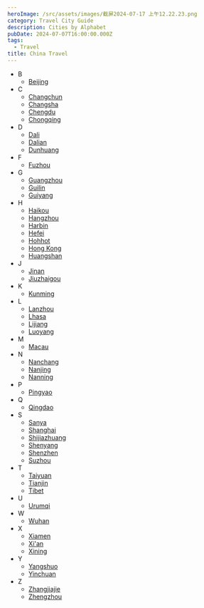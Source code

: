 ```yaml
---
heroImage: /src/assets/images/截屏2024-07-17 上午12.22.23.png
category: Travel City Guide
description: Cities by Alphabet
pubDate: 2024-07-07T16:00:00.000Z
tags:
  - Travel
title: China Travel
---
```


* B
  * [Beijing](https://www.travelchinaguide.com/cityguides/beijing.htm)
* C
  * [Changchun](https://www.travelchinaguide.com/cityguides/jilin/changchun/)
  * [Changsha](https://www.travelchinaguide.com/cityguides/hunan/changsha/)
  * [Chengdu](https://www.travelchinaguide.com/cityguides/chengdu.htm)
  * [Chongqing](https://www.travelchinaguide.com/cityguides/chongqing.htm)
* D
  * [Dali](https://www.travelchinaguide.com/cityguides/dali.htm)
  * [Dalian](https://www.travelchinaguide.com/cityguides/liaoning/dalian/)
  * [Dunhuang](https://www.travelchinaguide.com/cityguides/dunhuang.htm)
* F
  * [Fuzhou](https://www.travelchinaguide.com/cityguides/fujian/fuzhou/)
* G
  * [Guangzhou](https://www.travelchinaguide.com/cityguides/guangzhou.htm)
  * [Guilin](https://www.travelchinaguide.com/cityguides/guilin.htm)
  * [Guiyang](https://www.travelchinaguide.com/cityguides/guiyang.htm)
* H
  * [Haikou](https://www.travelchinaguide.com/cityguides/hainan/haikou/)
  * [Hangzhou](https://www.travelchinaguide.com/cityguides/hangzhou.htm)
  * [Harbin](https://www.travelchinaguide.com/cityguides/heilongjiang/harbin/)
  * [Hefei](https://www.travelchinaguide.com/cityguides/anhui/hefei/)
  * [Hohhot](https://www.travelchinaguide.com/cityguides/hohhot.htm)
  * [Hong Kong](https://www.travelchinaguide.com/cityguides/hongkong/)
  * [Huangshan](https://www.travelchinaguide.com/cityguides/anhui/huangshan/)
* J
  * [Jinan](https://www.travelchinaguide.com/cityguides/shandong/jinan/)
  * [Jiuzhaigou](https://www.travelchinaguide.com/cityguides/sichuan/jiuzhaigou/)
* K
  * [Kunming](https://www.travelchinaguide.com/cityguides/kunming.htm)
* L
  * [Lanzhou](https://www.travelchinaguide.com/cityguides/gansu/lanzhou/)
  * [Lhasa](https://www.travelchinaguide.com/cityguides/tibet/lhasa/)
  * [Lijiang](https://www.travelchinaguide.com/cityguides/lijiang.htm)
  * [Luoyang](https://www.travelchinaguide.com/cityguides/henan/luoyang/)
* M
  * [Macau](https://www.travelchinaguide.com/cityguides/macau/)
* N
  * [Nanchang](https://www.travelchinaguide.com/cityguides/jiangxi/nanchang/)
  * [Nanjing](https://www.travelchinaguide.com/cityguides/nanjing.htm)
  * [Nanning](https://www.travelchinaguide.com/cityguides/guangxi/nanning/)
* P
  * [Pingyao](https://www.travelchinaguide.com/cityguides/shanxi/pingyao/)
* Q
  * [Qingdao](https://www.travelchinaguide.com/cityguides/shandong/qingdao/)
* S
  * [Sanya](https://www.travelchinaguide.com/cityguides/hainan/sanya/)
  * [Shanghai](https://www.travelchinaguide.com/cityguides/shanghai.htm)
  * [Shijiazhuang](https://www.travelchinaguide.com/cityguides/hebei/shijiazhuang/)
  * [Shenyang](https://www.travelchinaguide.com/cityguides/liaoning/shenyang/)
  * [Shenzhen](https://www.travelchinaguide.com/cityguides/guangdong/shenzhen/)
  * [Suzhou](https://www.travelchinaguide.com/cityguides/suzhou.htm)
* T
  * [Taiyuan](https://www.travelchinaguide.com/cityguides/shanxi/taiyuan/)
  * [Tianjin](https://www.travelchinaguide.com/cityguides/tianjin/)
  * [Tibet](https://www.travelchinaguide.com/cityguides/tibet/)
* U
  * [Urumqi](https://www.travelchinaguide.com/cityguides/urumqi.htm)
* W
  * [Wuhan](https://www.travelchinaguide.com/cityguides/wuhan.htm)
* X
  * [Xiamen](https://www.travelchinaguide.com/cityguides/fujian/xiamen/)
  * [Xi'an](https://www.travelchinaguide.com/cityguides/xian.htm)
  * [Xining](https://www.travelchinaguide.com/cityguides/qinghai/xining/)
* Y
  * [Yangshuo](https://www.travelchinaguide.com/cityguides/guangxi/yangshuo/)
  * [Yinchuan](https://www.travelchinaguide.com/cityguides/ningxia/yinchuan/)
* Z
  * [Zhangjiajie](https://www.travelchinaguide.com/cityguides/hunan/zhangjiajie/)
  * [Zhengzhou](https://www.travelchinaguide.com/cityguides/henan/zhengzhou/)
